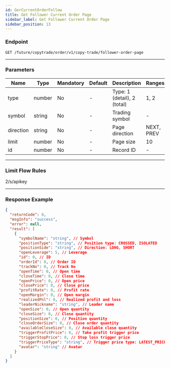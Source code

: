 ```yaml
---
id: GerCurrentOrderFollow
title: Get Follower Current Order Page
sidebar_label: Get Follower Current Order Page
sidebar_position: 13
---
```


### Endpoint

`GET /future/copytrade/order/v1/copy-trade/follower-order-page`

---

### Parameters

| Name | Type | Mandatory | Default | Description | Ranges |
| --- | --- | --- | --- | --- | --- |
| type | number | No | - | Type: 1 (detail), 2 (total) | 1, 2 |
| symbol | string | No | - | Trading symbol | - |
| direction | string | No | - | Page direction | NEXT, PREV |
| limit | number | No | - | Page size | 10 |
| id | number | No | - | Record ID | - |

---

### Limit Flow Rules

2/s/apikey

---

### Response Example

```json
{
  "returnCode": 0,
  "msgInfo": "success",
  "error": null,
  "result": [
    {
      "symbolName": "string", // Symbol
      "positionType": "string", // Position type: CROSSED, ISOLATED
      "positionSide": "string", // Direction: LONG, SHORT
      "openLeverage": 5, // Leverage
      "id": 0, // ID
      "orderId": 0, // Order ID
      "trackNo": 0, // Track No
      "openTime": 0, // Open time
      "closeTime": 0, // Close time
      "openPrice": 0, // Open price
      "closePrice": 0, // Close price
      "profitRate": 0, // Profit rate
      "openMargin": 0, // Open margin
      "realizedPnl": 0, // Realized profit and loss
      "leaderNickname": "string", // Leader name
      "openSize": 0, // Open quantity
      "closeSize": 0, // Close quantity
      "positionSize": 0, // Position quantity
      "closeOrderSize": 0, // Close order quantity
      "availableCloseSize": 0, // Available close quantity
      "triggerProfitPrice": 0, // Take profit trigger price
      "triggerStopPrice": 0, // Stop loss trigger price
      "triggerPriceType": "string", // Trigger price type: LATEST_PRICE, MARK_PRICE
      "avatar": "string" // Avatar
    }
  ]
}
```
